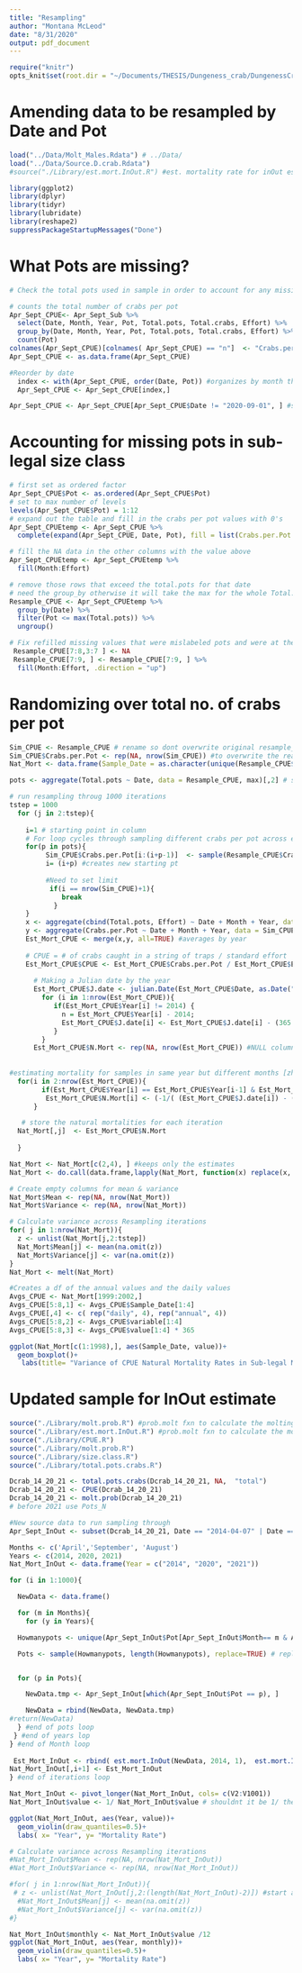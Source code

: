 ```yaml
---
title: "Resampling"
author: "Montana McLeod"
date: "8/31/2020"
output: pdf_document
---
```


```r
require("knitr")
opts_knit$set(root.dir = "~/Documents/THESIS/Dungeness_crab/DungenessCrabMortality/Code")
```


# Amending data to be resampled by Date and Pot
```r
load("../Data/Molt_Males.Rdata") # ../Data/
load("../Data/Source.D.crab.Rdata")
#source("./Library/est.mort.InOut.R") #est. mortality rate for inOut estimate

library(ggplot2)
library(dplyr)
library(tidyr)
library(lubridate)
library(reshape2)
suppressPackageStartupMessages("Done")
```

# What Pots are missing?
```r
# Check the total pots used in sample in order to account for any missing pots in sub-male df

# counts the total number of crabs per pot  
Apr_Sept_CPUE<- Apr_Sept_Sub %>% 
  select(Date, Month, Year, Pot, Total.pots, Total.crabs, Effort) %>% 
  group_by(Date, Month, Year, Pot, Total.pots, Total.crabs, Effort) %>% 
  count(Pot)
colnames(Apr_Sept_CPUE)[colnames( Apr_Sept_CPUE) == "n"]  <- "Crabs.per.Pot"
Apr_Sept_CPUE <- as.data.frame(Apr_Sept_CPUE)

#Reorder by date
  index <- with(Apr_Sept_CPUE, order(Date, Pot)) #organizes by month then year
  Apr_Sept_CPUE <- Apr_Sept_CPUE[index,]

Apr_Sept_CPUE <- Apr_Sept_CPUE[Apr_Sept_CPUE$Date != "2020-09-01", ] #save only the last date in Sept2020 for CPUE calc - needs one end pt
```


# Accounting for missing pots in sub-legal size class
```r
# first set as ordered factor
Apr_Sept_CPUE$Pot <- as.ordered(Apr_Sept_CPUE$Pot)
# set to max number of levels
levels(Apr_Sept_CPUE$Pot) = 1:12
# expand out the table and fill in the crabs per pot values with 0's
Apr_Sept_CPUEtemp <- Apr_Sept_CPUE %>% 
  complete(expand(Apr_Sept_CPUE, Date, Pot), fill = list(Crabs.per.Pot = 0))

# fill the NA data in the other columns with the value above
Apr_Sept_CPUEtemp <- Apr_Sept_CPUEtemp %>%
  fill(Month:Effort)

# remove those rows that exceed the total.pots for that date
# need the group_by otherwise it will take the max for the whole Total.pots column (which is 12)
Resample_CPUE <- Apr_Sept_CPUEtemp %>% 
  group_by(Date) %>% 
  filter(Pot <= max(Total.pots)) %>% 
  ungroup()

# Fix refilled missing values that were mislabeled pots and were at the start of the new sample date
 Resample_CPUE[7:8,3:7 ] <- NA
 Resample_CPUE[7:9, ] <- Resample_CPUE[7:9, ] %>% 
  fill(Month:Effort, .direction = "up")
```


# Randomizing over total no. of crabs per pot
```r
Sim_CPUE <- Resample_CPUE # rename so dont overwrite original resample_cpue
Sim_CPUE$Crabs.per.Pot <- rep(NA, nrow(Sim_CPUE)) #to overwrite the real values w/ sample()
Nat_Mort <- data.frame(Sample_Date = as.character(unique(Resample_CPUE$Date))) #df to store iterations

pots <- aggregate(Total.pots ~ Date, data = Resample_CPUE, max)[,2] # saves total no.pots for each sample date 

# run resampling throug 1000 iterations
tstep = 1000
  for (j in 2:tstep){
    
    i=1 # starting point in column
    # For loop cycles through sampling different crabs per pot across each sample date
    for(p in pots){
         Sim_CPUE$Crabs.per.Pot[i:(i+p-1)]  <- sample(Resample_CPUE$Crabs.per.Pot[i:(i+p-1)], p , replace= T)
         i= (i+p) #creates new starting pt
         
         #Need to set limit
          if(i == nrow(Sim_CPUE)+1){
             break
           }
    }
    x <- aggregate(cbind(Total.pots, Effort) ~ Date + Month + Year, data = Sim_CPUE, max) #takes consistent values
    y <- aggregate(Crabs.per.Pot ~ Date + Month + Year, data = Sim_CPUE, sum) #takes sum of crabs
    Est_Mort_CPUE <- merge(x,y, all=TRUE) #averages by year
    
    # CPUE = # of crabs caught in a string of traps / standard effort
    Est_Mort_CPUE$CPUE <- Est_Mort_CPUE$Crabs.per.Pot / Est_Mort_CPUE$Effort
        
      # Making a Julian date by the year 
      Est_Mort_CPUE$J.date <- julian.Date(Est_Mort_CPUE$Date, as.Date("2014-01-01"), by= 'Year' )
        for (i in 1:nrow(Est_Mort_CPUE)){
           if(Est_Mort_CPUE$Year[i] != 2014) {
             n = Est_Mort_CPUE$Year[i] - 2014;
             Est_Mort_CPUE$J.date[i] <- Est_Mort_CPUE$J.date[i] - (365 * n) 
           }
        }
      Est_Mort_CPUE$N.Mort <- rep(NA, nrow(Est_Mort_CPUE)) #NULL column
      
      
#estimating mortality for samples in same year but different months [zhang eqn]
  for(i in 2:nrow(Est_Mort_CPUE)){
        if(Est_Mort_CPUE$Year[i] == Est_Mort_CPUE$Year[i-1] & Est_Mort_CPUE$Month[i] !=   Est_Mort_CPUE$Month[i-1]) {
         Est_Mort_CPUE$N.Mort[i] <- (-1/( (Est_Mort_CPUE$J.date[i]) - (Est_Mort_CPUE$J.date[i-1]) ) )* log(Est_Mort_CPUE$CPUE[i] / Est_Mort_CPUE$CPUE[i-1] )  }
      }

   # store the natural mortalities for each iteration
  Nat_Mort[,j]  <- Est_Mort_CPUE$N.Mort
  
  }

Nat_Mort <- Nat_Mort[c(2,4), ] #keeps only the estimates
Nat_Mort <- do.call(data.frame,lapply(Nat_Mort, function(x) replace(x, is.infinite(x),NA))) #removes any infinity values that mess w/ mean

# Create empty columns for mean & variance
Nat_Mort$Mean <- rep(NA, nrow(Nat_Mort))
Nat_Mort$Variance <- rep(NA, nrow(Nat_Mort))

# Calculate variance across Resampling iterations 
for( j in 1:nrow(Nat_Mort)){
  z <- unlist(Nat_Mort[j,2:tstep])
  Nat_Mort$Mean[j] <- mean(na.omit(z))
  Nat_Mort$Variance[j] <- var(na.omit(z))
}
Nat_Mort <- melt(Nat_Mort)

#Creates a df of the annual values and the daily values 
Avgs_CPUE <- Nat_Mort[1999:2002,] 
Avgs_CPUE[5:8,1] <- Avgs_CPUE$Sample_Date[1:4]
Avgs_CPUE[,4] <- c( rep("daily", 4), rep("annual", 4))
Avgs_CPUE[5:8,2] <- Avgs_CPUE$variable[1:4]
Avgs_CPUE[5:8,3] <- Avgs_CPUE$value[1:4] * 365

ggplot(Nat_Mort[c(1:1998),], aes(Sample_Date, value))+
  geom_boxplot()+
   labs(title= "Variance of CPUE Natural Mortality Rates in Sub-legal Males", x= "Date", y= "Daily Natural Mortality Rate")
```


# Updated sample for InOut estimate
```r
source("./Library/molt.prob.R") #prob.molt fxn to calculate the molting prob based on CW
source("./Library/est.mort.InOut.R") #prob.molt fxn to calculate the molting prob based on CW
source("./Library/CPUE.R")
source("./Library/molt.prob.R")
source("./Library/size.class.R")
source("./Library/total.pots.crabs.R")

Dcrab_14_20_21 <- total.pots.crabs(Dcrab_14_20_21, NA,  "total")
Dcrab_14_20_21 <- CPUE(Dcrab_14_20_21)
Dcrab_14_20_21 <- molt.prob(Dcrab_14_20_21)
# before 2021 use Pots_N

#New source data to run sampling through 
Apr_Sept_InOut <- subset(Dcrab_14_20_21, Date == "2014-04-07" | Date == "2014-09-17"| Date == "2020-04-03" | Date == "2020-09-01" |Date == "2020-09-15" |Date == "2021-04-16" |Date == "2021-08-31", c(Date, Month, Year, CW, Pot, Effort, Molt.prob))

Months <- c('April','September', 'August')
Years <- c(2014, 2020, 2021)
Nat_Mort_InOut <- data.frame(Year = c("2014", "2020", "2021"))

for (i in 1:1000){

  NewData <- data.frame()

  for (m in Months){
    for (y in Years){

  Howmanypots <- unique(Apr_Sept_InOut$Pot[Apr_Sept_InOut$Month== m & Apr_Sept_InOut$Year== y ]) # records pot #s for each sample date

  Pots <- sample(Howmanypots, length(Howmanypots), replace=TRUE) # replacement so no duplicates


  for (p in Pots){

    NewData.tmp <- Apr_Sept_InOut[which(Apr_Sept_InOut$Pot == p), ] 

    NewData = rbind(NewData, NewData.tmp)
#return(NewData)
  } #end of pots loop
 } #end of years lop
} #end of Month loop
  
 Est_Mort_InOut <- rbind( est.mort.InOut(NewData, 2014, 1),  est.mort.InOut(NewData, 2020, 1), est.mort.InOut(NewData, 2021, 1))
Nat_Mort_InOut[,i+1] <- Est_Mort_InOut
} #end of iterations loop

Nat_Mort_InOut <- pivot_longer(Nat_Mort_InOut, cols= c(V2:V1001))
Nat_Mort_InOut$value <- 1/ Nat_Mort_InOut$value # shouldnt it be 1/ the ratio we use to calculate?

ggplot(Nat_Mort_InOut, aes(Year, value))+
  geom_violin(draw_quantiles=0.5)+
  labs( x= "Year", y= "Mortality Rate")

# Calculate variance across Resampling iterations 
#Nat_Mort_InOut$Mean <- rep(NA, nrow(Nat_Mort_InOut))
#Nat_Mort_InOut$Variance <- rep(NA, nrow(Nat_Mort_InOut))

#for( j in 1:nrow(Nat_Mort_InOut)){
 # z <- unlist(Nat_Mort_InOut[j,2:(length(Nat_Mort_InOut)-2)]) #start at 2 b/c date is col. 1 & -2:because dont want mean and variance included
  #Nat_Mort_InOut$Mean[j] <- mean(na.omit(z))
  #Nat_Mort_InOut$Variance[j] <- var(na.omit(z))
#}
```

```r

Nat_Mort_InOut$monthly <- Nat_Mort_InOut$value /12
ggplot(Nat_Mort_InOut, aes(Year, monthly))+
  geom_violin(draw_quantiles=0.5)+
  labs( x= "Year", y= "Mortality Rate")
```